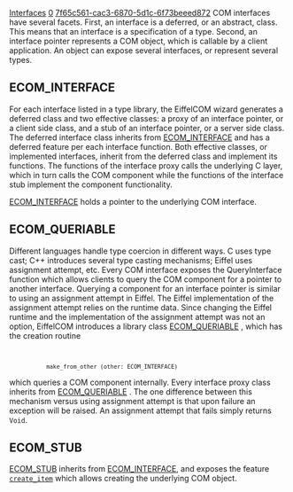 [[Property:title|Interfaces]]
[[Property:weight|0]]
[[Property:uuid|7f65c561-cac3-6870-5d1c-6f73beeed872]]
COM interfaces have several facets. First, an interface is a deferred, or an abstract, class. This means that an interface is a specification of a type. Second, an interface pointer represents a COM object, which is callable by a client application. An object can expose several interfaces, or represent several types. 

==ECOM_INTERFACE==

For each interface listed in a type library, the EiffelCOM wizard generates a deferred class and two effective classes: a proxy of an interface pointer, or a client side class, and a stub of an interface pointer, or a server side class. The deferred interface class inherits from [[ref:libraries/com/reference/ecom_interface_chart|<eiffel>ECOM_INTERFACE</eiffel>]] and has a deferred feature per each interface function. Both effective classes, or implemented interfaces, inherit from the deferred class and implement its functions. The functions of the interface proxy calls the underlying C layer, which in turn calls the COM component while the functions of the interface stub implement the component functionality. 

[[ref:libraries/com/reference/ecom_interface_chart|ECOM_INTERFACE]]  holds a pointer to the underlying COM interface. 

==ECOM_QUERIABLE==

Different languages handle type coercion in different ways. C uses type cast; C++ introduces several type casting mechanisms; Eiffel uses assignment attempt, etc. Every COM interface exposes the <eiffel>QueryInterface</eiffel> function which allows clients to query the COM component for a pointer to another interface. Querying a component for an interface pointer is similar to using an assignment attempt in Eiffel. The Eiffel implementation of the assignment attempt relies on the runtime data. Since changing the Eiffel runtime and the implementation of the assignment attempt was not an option, EiffelCOM introduces a library class [[ref:libraries/com/reference/ecom_queriable_chart|ECOM_QUERIABLE]]  , which has the creation routine 
<code>
			make_from_other (other: ECOM_INTERFACE)</code>

which queries a COM component internally. Every interface proxy class inherits from [[ref:libraries/com/reference/ecom_queriable_chart|ECOM_QUERIABLE]] . The one difference between this mechanism versus using assignment attempt is that upon failure an exception will be raised. An assignment attempt that fails simply returns <code>Void</code>. 

==ECOM_STUB==

[[ref:libraries/com/reference/ecom_stub_chart|ECOM_STUB]] inherits from [[ref:libraries/com/reference/ecom_interface_chart|ECOM_INTERFACE]], and exposes the feature [[ref:libraries/com/reference/ecom_stub_chart|<code>create_item</code>]] which allows creating the underlying COM object. 




